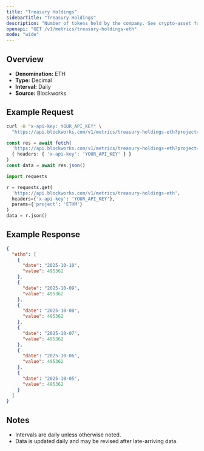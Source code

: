 ```yaml
---
title: "Treasury Holdings"
sidebarTitle: "Treasury Holdings"
description: "Number of tokens held by the company. See crypto-asset for asset indicator"
openapi: "GET /v1/metrics/treasury-holdings-eth"
mode: "wide"
---
```


## Overview

- **Denomination:** ETH
- **Type:** Decimal
- **Interval:** Daily
- **Source:** Blockworks

## Example Request

<CodeGroup>

```bash cURL
curl -H "x-api-key: YOUR_API_KEY" \
  "https://api.blockworks.com/v1/metrics/treasury-holdings-eth?project=ETHM"
```

```typescript TypeScript
const res = await fetch(
  'https://api.blockworks.com/v1/metrics/treasury-holdings-eth?project=ETHM',
  { headers: { 'x-api-key': 'YOUR_API_KEY' } }
)
const data = await res.json()
```

```python Python
import requests

r = requests.get(
  'https://api.blockworks.com/v1/metrics/treasury-holdings-eth',
  headers={'x-api-key': 'YOUR_API_KEY'},
  params={'project': 'ETHM'}
)
data = r.json()
```

</CodeGroup>

## Example Response

```json
{
  "ethm": [
    {
      "date": "2025-10-10",
      "value": 495362
    },
    {
      "date": "2025-10-09",
      "value": 495362
    },
    {
      "date": "2025-10-08",
      "value": 495362
    },
    {
      "date": "2025-10-07",
      "value": 495362
    },
    {
      "date": "2025-10-06",
      "value": 495362
    },
    {
      "date": "2025-10-05",
      "value": 495362
    }
  ]
}
```

## Notes
- Intervals are daily unless otherwise noted.
- Data is updated daily and may be revised after late-arriving data.